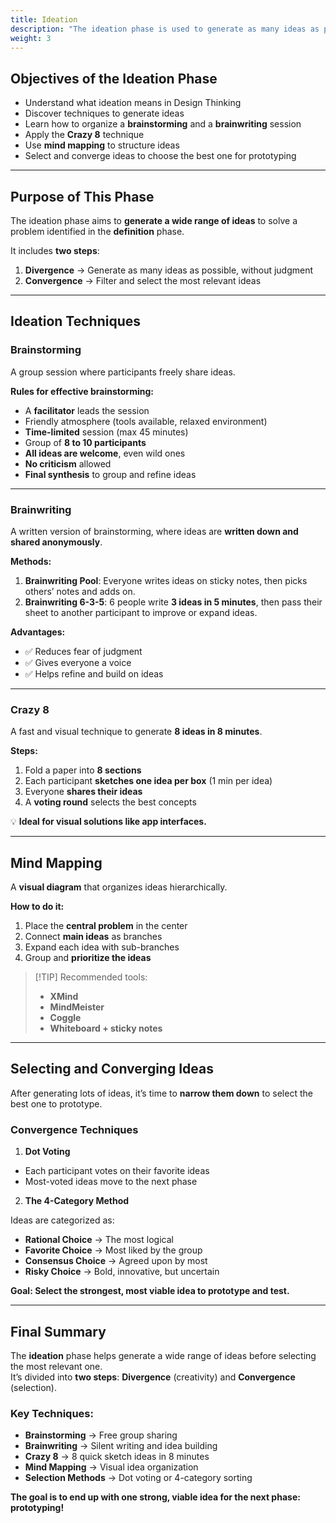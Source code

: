 ```yaml
---
title: Ideation
description: "The ideation phase is used to generate as many ideas as possible to solve a problem identified during the definition phase."
weight: 3
---
```


## Objectives of the Ideation Phase

- Understand what ideation means in Design Thinking  
- Discover techniques to generate ideas  
- Learn how to organize a **brainstorming** and a **brainwriting** session  
- Apply the **Crazy 8** technique  
- Use **mind mapping** to structure ideas  
- Select and converge ideas to choose the best one for prototyping  

---

## Purpose of This Phase

The ideation phase aims to **generate a wide range of ideas** to solve a problem identified in the **definition** phase.

It includes **two steps**:

1. **Divergence** → Generate as many ideas as possible, without judgment  
2. **Convergence** → Filter and select the most relevant ideas  

---

## Ideation Techniques

### Brainstorming

A group session where participants freely share ideas.

**Rules for effective brainstorming:**

- A **facilitator** leads the session  
- Friendly atmosphere (tools available, relaxed environment)  
- **Time-limited** session (max 45 minutes)  
- Group of **8 to 10 participants**  
- **All ideas are welcome**, even wild ones  
- **No criticism** allowed  
- **Final synthesis** to group and refine ideas  

---

### Brainwriting

A written version of brainstorming, where ideas are **written down and shared anonymously**.

**Methods:**

1. **Brainwriting Pool**: Everyone writes ideas on sticky notes, then picks others’ notes and adds on.  
2. **Brainwriting 6-3-5**: 6 people write **3 ideas in 5 minutes**, then pass their sheet to another participant to improve or expand ideas.

**Advantages:**

- ✅ Reduces fear of judgment  
- ✅ Gives everyone a voice  
- ✅ Helps refine and build on ideas  

---

### Crazy 8

A fast and visual technique to generate **8 ideas in 8 minutes**.

**Steps:**

1. Fold a paper into **8 sections**  
2. Each participant **sketches one idea per box** (1 min per idea)  
3. Everyone **shares their ideas**  
4. A **voting round** selects the best concepts

💡 **Ideal for visual solutions like app interfaces.**

---

## Mind Mapping

A **visual diagram** that organizes ideas hierarchically.

**How to do it:**

1. Place the **central problem** in the center  
2. Connect **main ideas** as branches  
3. Expand each idea with sub-branches  
4. Group and **prioritize the ideas**

> [!TIP] Recommended tools:
>
> - **XMind**  
> - **MindMeister**  
> - **Coggle**  
> - **Whiteboard + sticky notes**

---

## Selecting and Converging Ideas

After generating lots of ideas, it’s time to **narrow them down** to select the best one to prototype.

### Convergence Techniques

1. **Dot Voting**

- Each participant votes on their favorite ideas  
- Most-voted ideas move to the next phase  

2. **The 4-Category Method**

Ideas are categorized as:

- **Rational Choice** → The most logical  
- **Favorite Choice** → Most liked by the group  
- **Consensus Choice** → Agreed upon by most  
- **Risky Choice** → Bold, innovative, but uncertain  

**Goal: Select the strongest, most viable idea to prototype and test.**

---

## Final Summary

The **ideation** phase helps generate a wide range of ideas before selecting the most relevant one.  
It’s divided into **two steps**: **Divergence** (creativity) and **Convergence** (selection).

### Key Techniques:

- **Brainstorming** → Free group sharing  
- **Brainwriting** → Silent writing and idea building  
- **Crazy 8** → 8 quick sketch ideas in 8 minutes  
- **Mind Mapping** → Visual idea organization  
- **Selection Methods** → Dot voting or 4-category sorting

**The goal is to end up with one strong, viable idea for the next phase: prototyping!**
